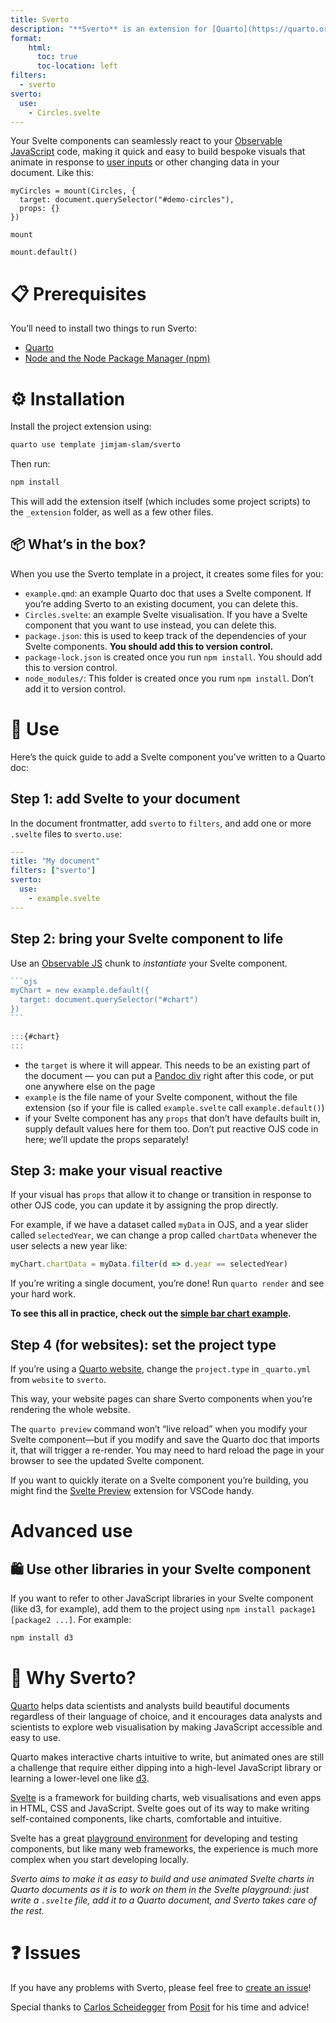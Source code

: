 ```yaml
---
title: Sverto
description: "**Sverto** is an extension for [Quarto](https://quarto.org) that lets you seamlessly write and include [Svelte](https://svelte.dev) components, like charts and other visuals, in your Quarto website."
format:
    html:
      toc: true
      toc-location: left
filters:
  - sverto
sverto:
  use:
    - Circles.svelte
---
```


Your Svelte components can seamlessly react to your [Observable JavaScript](https://quarto.org/docs/interactive/ojs/) code, making it quick and easy to build bespoke visuals that animate in response to [user inputs](https://observablehq.com/@observablehq/inputs?collection=@observablehq/inputs) or other changing data in your document. Like this:

```ojs
myCircles = mount(Circles, {
  target: document.querySelector("#demo-circles"),
  props: {}
})
```

:::{#demo-circles}
:::

```ojs
mount
```

```ojs
mount.default()
```


# 📋 Prerequisites

You'll need to install two things to run Sverto:

- [Quarto](https://quarto.org)
- [Node and the Node Package Manager (npm)](https://nodejs.org)

# ⚙️ Installation

Install the project extension using:

```sh
quarto use template jimjam-slam/sverto
```

Then run:

```sh
npm install
```

This will add the extension itself (which includes some project scripts) to the `_extension` folder, as well as a few other files.

## 📦 What's in the box?

When you use the Sverto template in a project, it creates some files for you:

* `example.qmd`: an example Quarto doc that uses a Svelte component. If you're adding Sverto to an existing document, you can delete this.
* `Circles.svelte`: an example Svelte visualisation. If you have a Svelte component that you want to use instead, you can delete this.
* `package.json`: this is used to keep track of the dependencies of your Svelte components. **You should add this to version control.**
* `package-lock.json` is created once you run `npm install`. You should add this to version control.
* `node_modules/`: This folder is created once you rum `npm install`. Don't add it to version control.

# 🎉 Use

Here's the quick guide to add a Svelte component you've written to a Quarto doc:

## Step 1: add Svelte to your document

In the document frontmatter, add `sverto` to `filters`, and add one or more `.svelte` files to `sverto.use`:

```yaml
---
title: "My document"
filters: ["sverto"]
sverto:
  use:
    - example.svelte
---
```

## Step 2: bring your Svelte component to life

Use an [Observable JS](https://quarto.org/docs/interactive/ojs/) chunk to _instantiate_ your Svelte component.

````js
```ojs
myChart = new example.default({
  target: document.querySelector("#chart")
})
```

:::{#chart}
:::
````

- the `target` is where it will appear. This needs to be an existing part of the document — you can put a [Pandoc div](https://quarto.org/docs/authoring/markdown-basics.html#divs-and-spans) right after this code, or put one anywhere else on the page
- `example` is the file name of your Svelte component, without the file extension (so if your file is called `example.svelte` call `example.default()`)
- if your Svelte component has any `props` that don't have defaults built in, supply default values here for them too. Don't put reactive OJS code in here; we'll update the props separately!

## Step 3: make your visual reactive 

If your visual has `props` that allow it to change or transition in response to other OJS code, you can update it by assigning the prop directly.

For example, if we have a dataset called `myData` in OJS, and a year slider called `selectedYear`, we can change a prop called `chartData` whenever the user selects a new year like:

````js
myChart.chartData = myData.filter(d => d.year == selectedYear)
````

If you're writing a single document, you're done! Run `quarto render` and see your hard work.

**To see this all in practice, check out the [simple bar chart example](examples/barchart).**

## Step 4 (for websites): set the project type

If you're using a [Quarto website](https://quarto.org/docs/projects/quarto-projects.html), change the `project.type` in `_quarto.yml` from `website` to `sverto`.

This way, your website pages can share Sverto components when you're rendering the whole website.

:::{.callout-tip appearance="simple" title="Hot reloads"}
The `quarto preview` command won't "live reload" when you modify your Svelte component—but if you modify and save the Quarto doc that imports it, that will trigger a re-render. You may need to hard reload the page in your browser to see the updated Svelte component.

If you want to quickly iterate on a Svelte component you're building, you might find the [Svelte Preview](https://marketplace.visualstudio.com/items?itemName=RafaelMartinez.svelte-preview) extension for VSCode handy.
:::

# Advanced use

## 🛍 Use other libraries in your Svelte component

If you want to refer to other JavaScript libraries in your Svelte component (like d3, for example), add them to the project using `npm install package1 [package2 ...]`. For example:

```sh
npm install d3
```
# 💭 Why Sverto?

[Quarto](https://quarto.org) helps data scientists and analysts build beautiful documents regardless of their language of choice, and it encourages data analysts and scientists to explore web visualisation by making JavaScript accessible and easy to use.

Quarto makes interactive charts intuitive to write, but animated ones are still a challenge that require either dipping into a high-level JavaScript library or learning a lower-level one like [d3](https://d3js.org).

[Svelte](https://svelte.dev) is a framework for building charts, web visualisations and even apps in HTML, CSS and JavaScript. Svelte goes out of its way to make writing self-contained components, like charts, comfortable and intuitive.

Svelte has a great [playground environment](https://svelte.dev/repl/hello-world?version=3.55.1) for developing and testing components, but like many web frameworks, the experience is much more complex when you start developing locally.

_Sverto aims to make it as easy to build and use animated Svelte charts in Quarto documents as it is to work on them in the Svelte playground: just write a `.svelte` file, add it to a Quarto document, and Sverto takes care of the rest._

# ❓ Issues

If you have any problems with Sverto, please feel free to [create an issue](https://github.com/jimjam-slam/sverto)!

Special thanks to [Carlos Scheidegger](https://github.com/cscheid) from [Posit](https://posit.co) for his time and advice!
